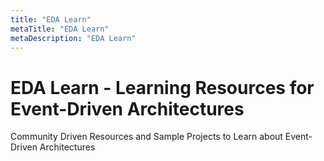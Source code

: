 ```yaml
---
title: "EDA Learn"
metaTitle: "EDA Learn"
metaDescription: "EDA Learn"
---
```


# EDA Learn - Learning Resources for Event-Driven Architectures

Community Driven Resources and Sample Projects to Learn about Event-Driven Architectures

